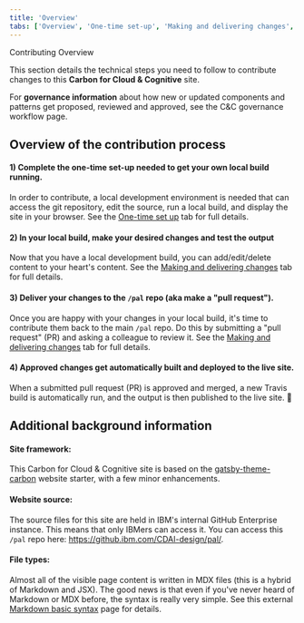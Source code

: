 ```yaml
---
title: 'Overview'
tabs: ['Overview', 'One-time set-up', 'Making and delivering changes', 'Troubleshooting']
---
```


<Breadcrumb noTrailingSlash>
  <BreadcrumbItem href="/overview/contributing/overview">Contributing</BreadcrumbItem>
  <BreadcrumbItem isCurrentPage href="/overview/contributing/designers/overview">
    Overview
  </BreadcrumbItem>
</Breadcrumb>

<PageDescription>

This section details the technical steps you need to follow to contribute changes to this <strong>Carbon for Cloud & Cognitive</strong> site. 

</PageDescription>

<InlineNotification kind="info">

For <strong>governance information</strong> about how new or updated components and patterns get proposed, 
reviewed and approved, see the <Link to="/overview/governance-workflow">C&C governance workflow</Link> page.

</InlineNotification>


## Overview of the contribution process

#### 1) Complete the one-time set-up needed to get your own local build running.
In order to contribute, a local development environment is needed that can access the
git repository, edit the source, run a local build, and display the site in your browser. 
See the [One-time set up](./one-time-set-up) tab for full details.

#### 2) In your local build, make your desired changes and test the output
Now that you have a local development build, you can add/edit/delete content to your heart's content. 
See the [Making and delivering changes](./making-and-delivering-changes) tab for 
full details.

#### 3) Deliver your changes to the `/pal` repo (aka make a "pull request").
Once you are happy with your changes in your local build, it's time to contribute them back to the main 
`/pal` repo. Do this by submitting a "pull request" (PR) and asking a colleague to review it. See 
the [Making and delivering changes](./making-and-delivering-changes) tab for full details.

#### 4) Approved changes get automatically built and deployed to the live site.
When a submitted pull request (PR) is approved and merged, a new Travis build is automatically run, and 
the output is then published to the live site. 🎉



## Additional background information

#### Site framework:
This Carbon for Cloud & Cognitive site is based on the [gatsby-theme-carbon](https://github.com/carbon-design-system/gatsby-theme-carbon) 
website starter, with a few minor enhancements.

#### Website source:
The source files for this  site are held in IBM's internal GitHub Enterprise instance. This means that 
only IBMers can access it. You can access this `/pal` repo here: <https://github.ibm.com/CDAI-design/pal/>.

#### File types:
Almost all of the visible page content is written in MDX files (this is a hybrid of Markdown and JSX). 
The good news is that even if you've never heard of Markdown or MDX before, the syntax is really very simple. 
See this external [Markdown basic syntax](https://www.markdownguide.org/basic-syntax/) page for details.
